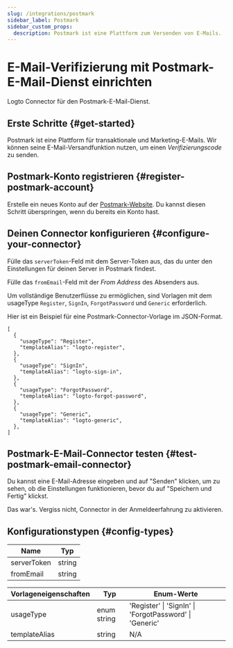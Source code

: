 ```yaml
---
slug: /integrations/postmark
sidebar_label: Postmark
sidebar_custom_props:
  description: Postmark ist eine Plattform zum Versenden von E-Mails.
---
```



# E-Mail-Verifizierung mit Postmark-E-Mail-Dienst einrichten

Logto Connector für den Postmark-E-Mail-Dienst.

<GuideTip />

## Erste Schritte \{#get-started}

Postmark ist eine Plattform für transaktionale und Marketing-E-Mails. Wir können seine E-Mail-Versandfunktion nutzen, um einen _Verifizierungscode_ zu senden.

## Postmark-Konto registrieren \{#register-postmark-account}

Erstelle ein neues Konto auf der [Postmark-Website](https://postmark.com/). Du kannst diesen Schritt überspringen, wenn du bereits ein Konto hast.

## Deinen Connector konfigurieren \{#configure-your-connector}

Fülle das `serverToken`-Feld mit dem Server-Token aus, das du unter den Einstellungen für deinen Server in Postmark findest.

Fülle das `fromEmail`-Feld mit der _From Address_ des Absenders aus.

Um vollständige Benutzerflüsse zu ermöglichen, sind Vorlagen mit dem usageType `Register`, `SignIn`, `ForgotPassword` und `Generic` erforderlich.

Hier ist ein Beispiel für eine Postmark-Connector-Vorlage im JSON-Format.

```jsonc
[
  {
    "usageType": "Register",
    "templateAlias": "logto-register",
  },
  {
    "usageType": "SignIn",
    "templateAlias": "logto-sign-in",
  },
  {
    "usageType": "ForgotPassword",
    "templateAlias": "logto-forgot-password",
  },
  {
    "usageType": "Generic",
    "templateAlias": "logto-generic",
  },
]
```

## Postmark-E-Mail-Connector testen \{#test-postmark-email-connector}

Du kannst eine E-Mail-Adresse eingeben und auf "Senden" klicken, um zu sehen, ob die Einstellungen funktionieren, bevor du auf "Speichern und Fertig" klickst.

Das war's. Vergiss nicht, <MainSiteUrl href="/connectors/email-connectors/#enable-email-sign-up-or-sign-in">Connector in der Anmeldeerfahrung zu aktivieren</MainSiteUrl>.

## Konfigurationstypen \{#config-types}

| Name        | Typ    |
| ----------- | ------ |
| serverToken | string |
| fromEmail   | string |

| Vorlageneigenschaften | Typ         | Enum-Werte                                              |
| --------------------- | ----------- | ------------------------------------------------------- |
| usageType             | enum string | 'Register' \| 'SignIn' \| 'ForgotPassword' \| 'Generic' |
| templateAlias         | string      | N/A                                                     |
